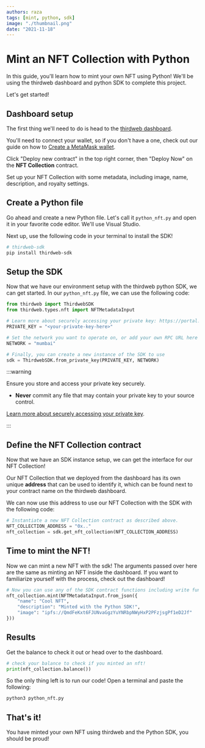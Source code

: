 ```yaml
---
authors: raza
tags: [mint, python, sdk]
image: "./thumbnail.png"
date: "2021-11-18"
---
```


# Mint an NFT Collection with Python

In this guide, you'll learn how to mint your own NFT using Python! We'll be using the thirdweb dashboard and python SDK to complete this project.

<!-- truncate -->

Let's get started!

## Dashboard setup

The first thing we'll need to do is head to the [thirdweb dashboard](https://thirdweb.com/dashboard).

You'll need to connect your wallet, so if you don't have a one, check out our guide on how to [Create a MetaMask wallet](/guides/create-a-metamask-wallet).

Click "Deploy new contract" in the top right corner, then "Deploy Now" on the **NFT Collection** contract.

Set up your NFT Collection with some metadata, including image, name, description, and royalty settings.

## Create a Python file

Go ahead and create a new Python file. Let's call it `python_nft.py` and open it in your favorite code editor.
We'll use Visual Studio.

Next up, use the following code in your terminal to install the SDK!

```bash
# thirdweb-sdk
pip install thirdweb-sdk
```

## Setup the SDK

Now that we have our environment setup with the thirdweb python SDK, we can get started. In our `python_nft.py` file, we can use the following code:

```python title="python_nft.py"
from thirdweb import ThirdwebSDK
from thirdweb.types.nft import NFTMetadataInput

# Learn more about securely accessing your private key: https://portal.thirdweb.com/web3-sdk/set-up-the-sdk/securing-your-private-key
PRIVATE_KEY = "<your-private-key-here>"

# Set the network you want to operate on, or add your own RPC URL here
NETWORK = "mumbai"

# Finally, you can create a new instance of the SDK to use
sdk = ThirdwebSDK.from_private_key(PRIVATE_KEY, NETWORK)
```

:::warning

Ensure you store and access your private key securely.

- **Never** commit any file that may contain your private key to your source control.

[Learn more about securely accessing your private key](/web3-sdk/set-up-the-sdk/securing-your-private-key).

:::

## Define the NFT Collection contract

Now that we have an SDK instance setup, we can get the interface for our NFT Collection!

Our NFT Collection that we deployed from the dashboard has its own unique **address** that can be used to identify it,
which can be found next to your contract name on the thirdweb dashboard.

We can now use this address to use our NFT Collection with the SDK with the following code:

```python title="python_nft.py"
# Instantiate a new NFT Collection contract as described above.
NFT_COLLECTION_ADDRESS = "0x.."
nft_collection = sdk.get_nft_collection(NFT_COLLECTION_ADDRESS)
```

## Time to mint the NFT!

Now we can mint a new NFT with the sdk!
The arguments passed over here are the same as minting an NFT inside the dashboard. If you want to familiarize yourself with the process, check out the dashboard!

```python title="python_nft.py"
# Now you can use any of the SDK contract functions including write functions
nft_collection.mint(NFTMetadataInput.from_json({
    "name": "Cool NFT",
    "description": "Minted with the Python SDK!",
    "image": "ipfs://QmdFeKxt6FJUNvaGgzYuYNRbpNWyHxP2PFzjsgPf1eD2Jf"
}))
```

## Results

Get the balance to check it out or head over to the dashboard.

```python title="python_nft.py"
# check your balance to check if you minted an nft!
print(nft_collection.balance())
```

So the only thing left is to run our code! Open a terminal and paste the following:

```bash
python3 python_nft.py
```

## That's it!

You have minted your own NFT using thirdweb and the Python SDK, you should be proud!
